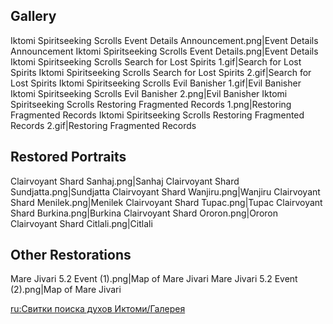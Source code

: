 {{Event Tabs
|subpage1 = Search for Lost Spirits
|subpage2 = Evil Banisher
|subpage3 = Restoring Fragmented Records
}}

==Gallery==
<gallery>
Iktomi Spiritseeking Scrolls Event Details Announcement.png|Event Details Announcement
Iktomi Spiritseeking Scrolls Event Details.png|Event Details
Iktomi Spiritseeking Scrolls Search for Lost Spirits 1.gif|Search for Lost Spirits
Iktomi Spiritseeking Scrolls Search for Lost Spirits 2.gif|Search for Lost Spirits
Iktomi Spiritseeking Scrolls Evil Banisher 1.gif|Evil Banisher
Iktomi Spiritseeking Scrolls Evil Banisher 2.png|Evil Banisher
Iktomi Spiritseeking Scrolls Restoring Fragmented Records 1.png|Restoring Fragmented Records
Iktomi Spiritseeking Scrolls Restoring Fragmented Records 2.gif|Restoring Fragmented Records
</gallery>

==Restored Portraits==
<gallery>
Clairvoyant Shard Sanhaj.png|Sanhaj
Clairvoyant Shard Sundjatta.png|Sundjatta
Clairvoyant Shard Wanjiru.png|Wanjiru
Clairvoyant Shard Menilek.png|Menilek
Clairvoyant Shard Tupac.png|Tupac
Clairvoyant Shard Burkina.png|Burkina
Clairvoyant Shard Ororon.png|Ororon
Clairvoyant Shard Citlali.png|Citlali
</gallery>

==Other Restorations==
<gallery>
Mare Jivari 5.2 Event (1).png|Map of Mare Jivari
Mare Jivari 5.2 Event (2).png|Map of Mare Jivari
</gallery>

[[ru:Свитки поиска духов Иктоми/Галерея]]